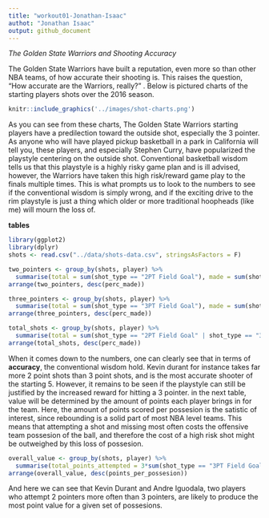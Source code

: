 ```yaml
---
title: "workout01-Jonathan-Isaac"
authot: "Jonathan Isaac"
output: github_document
---
```


_The Golden State Warriors and Shooting Accuracy_

The Golden State Warriors have built a reputation, even more so than other NBA teams, of how accurate their shooting is. This raises the question, "How accurate are the Warriors, really?" . Below is pictured charts of the starting players shots over the 2016 season.

```r
knitr::include_graphics('../images/shot-charts.png')
```

  As you can see from these charts, The Golden State Warriors starting players have a predilection toward the outside shot, especially the 3 pointer. As anyone who will have played pickup basketball in a park in California will tell you, these players, and especially Stephen Curry, have popularized the playstyle centering on the outside shot. Conventional basketball wisdom tells us that this playstyle is a highly risky game plan and is ill advised, however, the Warriors have taken this high risk/reward game play to the finals multiple times. This is what prompts us to look to the numbers to see if the conventional wisdom is simply wrong, and if the exciting drive to the rim playstyle is just a thing which older or more traditional hoopheads (like me) will mourn the loss of.
  
  
__tables__

```r
library(ggplot2)
library(dplyr)
shots <- read.csv("../data/shots-data.csv", stringsAsFactors = F)
```


```r
two_pointers <- group_by(shots, player) %>%
  summarise(total = sum(shot_type == "2PT Field Goal"), made = sum(shot_type == "2PT Field Goal" & shot_made_flag == "shot_yes"), perc_made = 100*sum(shot_type == "2PT Field Goal" & shot_made_flag == "shot_yes")/sum(shot_type == "2PT Field Goal"))
arrange(two_pointers, desc(perc_made))
```

```r
three_pointers <- group_by(shots, player) %>%
  summarise(total = sum(shot_type == "3PT Field Goal"), made = sum(shot_type == "3PT Field Goal" & shot_made_flag == "shot_yes"), perc_made = 100*sum(shot_type == "3PT Field Goal" & shot_made_flag == "shot_yes")/sum(shot_type == "3PT Field Goal"))
arrange(three_pointers, desc(perc_made))
```

```r
total_shots <- group_by(shots, player) %>%
  summarise(total = sum(shot_type == "2PT Field Goal" | shot_type == "3PT Field Goal"), made = sum(shot_type == "2PT Field Goal" | shot_type == "3PT Field Goal" & shot_made_flag == "shot_yes"), perc_made = 100*sum(shot_type == "2PT Field Goal" | shot_type == "3PT Field Goal" & shot_made_flag == "shot_yes")/sum(shot_type == "2PT Field Goal" | shot_type == "3PT Field Goal"))
arrange(total_shots, desc(perc_made))

```

When it comes down to the numbers, one can clearly see that in terms of __accuracy__, the conventional wisdom hold. Kevin durant for instance takes far more 2 point shots than 3 point shots, and is the most accurate shooter of the starting 5. However, it remains to be seen if the playstyle can still be justified by the increased reward for hitting a 3 pointer. in the next table, value will be determined by the amount of points each player brings in for the team. Here, the amount of points scored per possesion is the satistic of interest, since rebounding is a solid part of most NBA level teams. This means that attempting a shot and missing most often costs the offensive team possesion of the ball, and therefore the cost of a high risk shot might be outweighed by this loss of possesion.

```r
overall_value <- group_by(shots, player) %>%
  summarise(total_points_attempted = 3*sum(shot_type == "3PT Field Goal") + 2*sum(shot_type == "2PT Field Goal"), total_scored = 3*sum(shot_type == "3PT Field Goal" & shot_made_flag == "shot_yes") + 2*sum(shot_type == "2PT Field Goal" & shot_made_flag == "shot_yes"), points_per_possesion = (3*sum(shot_type == "3PT Field Goal" & shot_made_flag == "shot_yes") + 2*sum(shot_type == "2PT Field Goal" & shot_made_flag == "shot_yes"))/(sum(shot_type == "3PT Field Goal") + sum(shot_type == "2PT Field Goal")))
arrange(overall_value, desc(points_per_possesion))
```
And here we can see that Kevin Durant and Andre Iguodala, two players who attempt 2 pointers more often than 3 pointers, are likely to produce the most point value for a given set of possesions.

